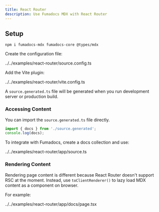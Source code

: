 ```yaml
---
title: React Router
description: Use Fumadocs MDX with React Router
---
```


## Setup

```npm
npm i fumadocs-mdx fumadocs-core @types/mdx
```

Create the configuration file:

<include cwd meta='title="source.config.ts"'>
  ../../examples/react-router/source.config.ts
</include>

Add the Vite plugin:

<include cwd meta='title="vite.config.ts"'>
  ../../examples/react-router/vite.config.ts
</include>

A `source.generated.ts` file will be generated when you run development server or production build.

### Accessing Content

You can import the `source.generated.ts` file directly.

```ts
import { docs } from './source.generated';
console.log(docs);
```

To integrate with Fumadocs, create a docs collection and use:

<include cwd meta='title="app/source.ts"'>
  ../../examples/react-router/app/source.ts
</include>

### Rendering Content

Rendering page content is different because React Router doesn't support RSC at the moment.
Instead, use `toClientRenderer()` to lazy load MDX content as a component on browser.

For example:

<include cwd meta='title="app/docs/page.tsx"'>
  ../../examples/react-router/app/docs/page.tsx
</include>
